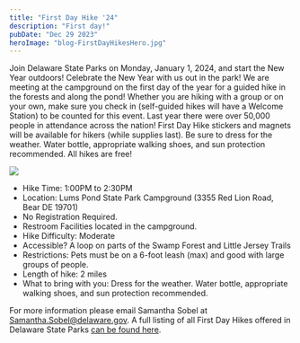 ```yaml
---
title: "First Day Hike '24"
description: "First day!"
pubDate: "Dec 29 2023"
heroImage: "blog-FirstDayHikesHero.jpg"
---
```


Join Delaware State Parks on Monday, January 1, 2024, and start the New Year outdoors!
Celebrate the New Year with us out in the park! We are meeting at the campground on the first day of the year for a guided hike in the forests and along the pond! Whether you are hiking with a group or on your own, make sure you check in (self-guided hikes will have a Welcome Station) to be counted for this event. Last year there were over 50,000 people in attendance across the nation! First Day Hike stickers and magnets will be available for hikers (while supplies last). Be sure to dress for the weather. Water bottle, appropriate walking shoes, and sun protection recommended. All hikes are free!


<Image src="23-12-29_1.jpeg" class="full"></Image>

- Hike Time: 1:00PM to 2:30PM
- Location: Lums Pond State Park Campground (3355 Red Lion Road, Bear DE 19701)
- No Registration Required.
- Restroom Facilities located in the campground.
- Hike Difficulty: Moderate
- Accessible? A loop on parts of the Swamp Forest and Little Jersey Trails
- Restrictions: Pets must be on a 6-foot leash (max) and good with large groups of people.
- Length of hike: 2 miles
- What to bring with you: Dress for the weather. Water bottle, appropriate walking shoes, and sun protection recommended.

For more information please email Samantha Sobel at <a href="mailto:Samantha.Sobel@delaware.gov">Samantha.Sobel@delaware.gov</a>. A full listing of all First Day Hikes offered in Delaware State Parks [can be found here](https://destateparks.com/firstday).
